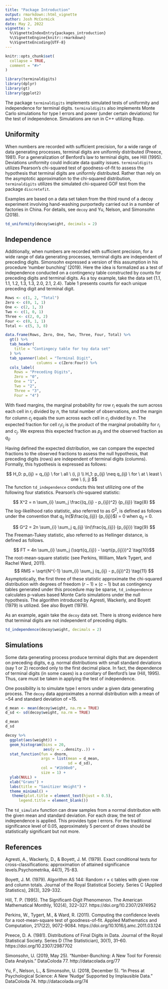 ```yaml
---
title: "Package Introduction"
output: rmarkdown::html_vignette
author: Josh McCormick
date: May 2, 2022
vignette: >
  %\VignetteIndexEntry{packages_introduction}
  %\VignetteEngine{knitr::rmarkdown}
  %\VignetteEncoding{UTF-8}
---
```


```r
knitr::opts_chunk$set(
  collapse = TRUE,
  comment = "#>"
)
```

```r
library(terminaldigits)
library(dplyr)
library(gt)
library(ggplot2)
```

The package `terminaldigits` implements simulated tests of uniformity and independence for terminal digits. `terminaldigits` also implements Monte Carlo simulations for type I errors and power (under certain deviations) for the test of independence. Simulations are run in C++ utilizing Rcpp. 

## Uniformity

When numbers are recorded with sufficient precision, for a wide range of data generating processes, terminal digits are uniformly distributed (Preece, 1981). For a generalization of Benford's law to terminal digits, see Hill (1995). Deviations uniformity could indicate data quality issues. `terminaldigits` utilizes Pearson's chi-squared test of goodness-of-fit to assess the hypothesis that terminal digits are uniformly distributed. Rather than rely on the asymptotic approximation to the chi-squared distribution, `terminaldigits` utilizes the simulated chi-squared GOF test from the package `discretefit`.

Examples are based on a data set taken from the third round of a decoy experiment involving hand-washing purportedly carried out in a
number of factories in China. For details, see `decoy` and Yu, Nelson, and Simonsohn (2018).

```r
td_uniformity(decoy$weight, decimals = 2)
```

## Independence

Additionally, when numbers are recorded with sufficient precision, for a wide range of data generating processes, terminal digits are independent of preceding digits. Simonsohn expressed a version of this assumption in his procedure 'number bunching' (2019). Here the idea is formalized as a test of independence conducted on a contingency table constructed by counts for preceding digits and terminal digits. As a toy example, take the data set {1.1, 1.1, 1.2, 1.3, 1.3, 2.0, 2.1, 2.4}. Table 1 presents counts for each unique preceding digit and terminal digit.

```r
Rows <- c(1, 2, "Total")
Zero <- c(0, 1, 1)
One <- c(2, 1, 3)
Two <- c(1, 0, 1)
Three <- c(2, 0, 2)
Four <- c(0, 1, 1)
Total <- c(5, 3, 8)

data.frame(Rows, Zero, One, Two, Three, Four, Total) %>%
  gt() %>%
  tab_header(
    title = "Contingecy table for toy data set"
  ) %>%
  tab_spanner(label = "Terminal Digit",
              columns = c(Zero:Four)) %>%
  cols_label(
    Rows = "Preceding Digits",
    Zero = "0",
    One = "1",
    Two = "2",
    Three = "3",
    Four = "4")
```

With fixed margins, the marginal probability for row $r_i$ equals the sum across each cell in $r_i$ divided by $n$, the total number of observations, and the margin for column $c_j$ equals the sum across each cell in $c_j$ divided by $n$. The expected fraction for cell $r_ic_j$ is the product of the marginal probability for $r_i$ and $c_j$. We express this expected fraction as $p_{ij}$ and the observed fraction as $q_{ij}$. 

Having defined the expected distribution, we can compare the expected fractions to the observed fractions to assess the null hypothesis, that preceding digits (rows) are independent of terminal digits (columns). Formally, this hypothesis is expressed as follows:

$$
H_0: p_{ij} = q_{ij} \ for \ all  \ (i, j) \\ 
H_1: p_{ij} \neq  q_{ij} \ for \ at \ least \ one \ (i, j)
$$
The function `td_independence` conducts this test utilizing one of the following four statistics. Pearson's chi-squared statistic:

$$
X^2 = n \sum_{i} \sum_j \frac{(q_{ij} - p_{ij})^2} {p_{ij}} \tag{8} 
$$
The log-likelihood ratio statistic, also referred to as $G^2$, is defined as follows under the convention that $q_{ij}$ ln($\frac{q_{ij}} {p_{ij}}$) = 0 when $q_{ij}$ = 0.

$$ 
G^2 = 2n \sum_{i} \sum_j q_{ij} \ln(\frac{q_{ij}} {p_{ij}}) 
\tag{9}
$$
The Freeman-Tukey statistic, also referred to as Hellinger distance, is defined as follows.

$$ FT = 4n \sum_{i} \sum_j (\sqrt{q_{ij}} - \sqrt{p_{ij}})^2 \tag{10}$$
The root-mean-square statistic (see Perkins, William, Mark Tygert, and Rachel Ward, 2011).
$$ RMS = \sqrt{N^{-1} \sum_{i} \sum_j (q_{ij} - p_{ij})^2} \tag{11} $$
Asymptotically, the first three of these statistic approximate the chi-squared distribution with degrees of freedom $(r - 1) \times (c - 1)$ but as contingency tables generated under this procedure may be sparse, `td_independence` calculates p-values based Monte Carlo simulations under the null hypothesis. The algorithm introduced by Agresti, Wackerly, and Boyett (1979) is utilized. See also Boyett (1979).

As an example, again take the `decoy` data set. There is strong evidence here that terminal digits are not independent of preceding digits.

```r
td_independence(decoy$weight, decimals = 2)
```

## Simulations

Some data generating process produce terminal digits that are dependent on preceding digits, e.g. normal distributions with small standard deviations (say 1 or 2) recorded only to the first decimal place. In fact, the dependence of terminal digits (in some cases) is a corollary of Benford's law (Hill, 1995). Thus, care must be taken in applying the test of independence.

One possibility is to simulate type I errors under a given data generating process. The `decoy` data approximates a normal distribution with a mean of ~54 and standard deviation of ~15.

```r
d_mean <- mean(decoy$weight, na.rm = TRUE)
d_sd <- sd(decoy$weight, na.rm = TRUE)

d_mean
d_sd
```

```r
decoy %>%
  ggplot(aes(weight)) +
  geom_histogram(bins = 20,
                 aes(y = ..density..)) +
  stat_function(fun = dnorm,
                args = list(mean = d_mean,
                            sd = d_sd),
                col = "#1b98e0",
                size = 1) +
  ylab(NULL) +
  xlab("Grams") +
  labs(title = "Sanitizer Weight") +
  theme_minimal() +
   theme(plot.title = element_text(hjust = 0.5),
      legend.title = element_blank())

```
The `td_simulate` function can draw samples from a normal distribution with the given mean and standard deviation. For each draw, the test of independence is applied. This provides type I errors. For the traditional significance level of 0.05, approximately 5 percent of draws should be statistically significant but not more.














## References 

Agresti, A., Wackerly, D., & Boyett, J. M. (1979). Exact conditional tests for cross-classifications: approximation of attained significance levels.Psychometrika, 44(1), 75-83.

Boyett, J. M. (1979). Algorithm AS 144: Random r × c tables with
given row and column totals. Journal of the Royal Statistical Society.
Series C (Applied Statistics), 28(3), 329-332.

Hill, T. P. (1995). The Significant-Digit Phenomenon. The American Mathematical Monthly, 102(4), 322–327. https://doi.org/10.2307/2974952 

Perkins, W., Tygert, M., & Ward, R. (2011). Computing the confidence levels for a root-mean-square test of goodness-of-fit. Applied Mathematics and Computation, 217(22), 9072-9084. https://doi.org/10.1016/j.amc.2011.03.124

Preece, D. A. (1981). Distributions of Final Digits in Data. Journal of the Royal Statistical Society. Series D (The Statistician), 30(1), 31–60. https://doi.org/10.2307/2987702

Simonsohn, U. (2019, May 25). “Number-Bunching: A New Tool for Forensic Data Analysis.” DataColoda 77. http://datacolada.org/77 

Yu, F., Nelson, L., & Simonsohn, U. (2018, December 5). “In Press at Psychological Science: A New 'Nudge' Supported by Implausible Data.” DataColoda 74. http://datacolada.org/74
